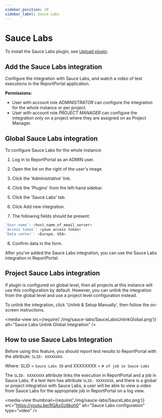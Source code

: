 ```yaml
---
sidebar_position: 10
sidebar_label: Sauce Labs
---
```


# Sauce Labs

To install the Sauce Labs plugin, see [Upload plugin](./ManagePlugins#upload-plugin).

## Add the Sauce Labs integration

Configure the integration with Sauce Labs, and watch a video of test executions in the ReportPortal application.


**Permissions:**

- User with account role *ADMINISTRATOR* can configure the integration for the whole instance or per project.
- User with account role *PROJECT MANAGER* can configure the integration only on a project where they are assigned on as Project Manager.

## Global Sauce Labs integration

To configure Sauce Labs for the whole instance:

1. Log in to ReportPortal as an ADMIN user.

2. Open the list on the right of the user's image.

3. Click the 'Administrative' link.

4. Click the 'Plugins' from the left-hand sidebar.

5. Click the 'Sauce Labs' tab.

6. Click Add new integration.

7. The following fields should be present:

  ```javascript 
  `User name`: <host_name_of_email_server>
  `Access token`: <youe access token>
  `Data center`: <Europe, USA>
  ```

8. Confirm data in the form.

After you've added the Sauce Labs integration, you can use the Sauce Labs integration in ReportPortal.

## Project Sauce Labs integration

If plugin is configured on global level, then all projects at this instance will use this configuration by default.
However, you can unlink the integration from the global level and use a project level configuration instead.

To unlink the integration, click 'Unlink & Setup Manually', then follow the on-screen instructions.

<media-view src={require('./img/sauce-labs/SauceLabsUnlinkGlobal.png')} alt="Sauce Labs Unlink Global integration" />

## How to use Sauce Labs Integration

Before using this feature, you should report test results to ReportPortal with the attribute: `SLID: XXXXXXXX`.

Where: SLID = `Sauce Labs ID` and XXXXXXXX = `# of job in Sauce Labs`

The `SLID: XXXXXXXX` attribute links the execution in ReportPortal and a job in Sauce Labs. If a test item has attribute `SLID: XXXXXXXX`, and there is a global or project integration with Sauce Labs, a user will be able to view a video from Sauce Labs for the appropriate job in ReportPortal on a log view.

<media-view thumbnail={require('./img/sauce-labs/SauceLabs.png')} src="https://youtu.be/RQAxGz6koh0" alt="Sauce Labs configuration" type="video" />

